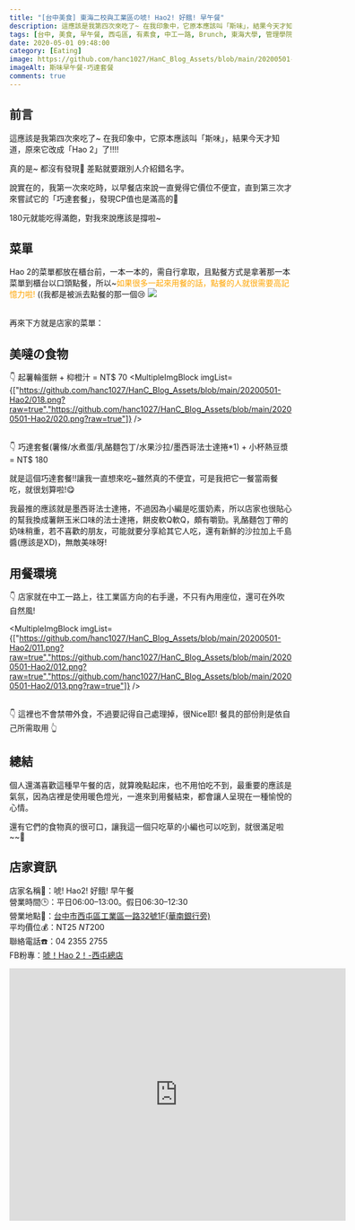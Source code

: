 ```yaml
---
title: "[台中美食] 東海二校與工業區の唬! Hao2! 好餓! 早午餐"
description: 這應該是我第四次來吃了~ 在我印象中，它原本應該叫「斯味」，結果今天才知道，原來它改成「Hao 2」了!!!! 真的是~ 都沒有發現🤣 差點就要跟別人介紹錯名字。
tags: [台中, 美食, 早午餐, 西屯區, 有素食, 中工一路, Brunch, 東海大學, 管理學院, 工業區, 斯味, 好餓 , Hao_2]
date: 2020-05-01 09:48:00
category: [Eating]
image: https://github.com/hanc1027/HanC_Blog_Assets/blob/main/20200501-Hao2/023.png?raw=true
imageAlt: 斯味早午餐-巧達套餐
comments: true
---
```



## 前言
這應該是我第四次來吃了~ 在我印象中，它原本應該叫「斯味」，結果今天才知道，原來它改成「Hao 2」了!!!!

真的是~ 都沒有發現🤣 差點就要跟別人介紹錯名字。

說實在的，我第一次來吃時，以早餐店來說一直覺得它價位不便宜，直到第三次才來嘗試它的「巧達套餐」，發現CP值也是滿高的🥰

180元就能吃得滿飽，對我來說應該是撐啦~

## 菜單
Hao 2的菜單都放在櫃台前，一本一本的，需自行拿取，且點餐方式是拿著那一本菜單到櫃台以口頭點餐，所以~<font color="orange">如果很多一起來用餐的話，點餐的人就很需要高記憶力啦!</font> ((我都是被派去點餐的那一個😢
<img class="post-img" src="https://github.com/hanc1027/HanC_Blog_Assets/blob/main/20200501-Hao2/017.png?raw=true" />

<br/>
再來下方就是店家的菜單：
<MultipleImgBlock imgList={["https://github.com/hanc1027/HanC_Blog_Assets/blob/main/20200501-Hao2/02.png?raw=true","https://github.com/hanc1027/HanC_Blog_Assets/blob/main/20200501-Hao2/03.png?raw=true","https://github.com/hanc1027/HanC_Blog_Assets/blob/main/20200501-Hao2/04.png?raw=true","https://github.com/hanc1027/HanC_Blog_Assets/blob/main/20200501-Hao2/05.png?raw=true","https://github.com/hanc1027/HanC_Blog_Assets/blob/main/20200501-Hao2/06.png?raw=true","https://github.com/hanc1027/HanC_Blog_Assets/blob/main/20200501-Hao2/07.png?raw=true","https://github.com/hanc1027/HanC_Blog_Assets/blob/main/20200501-Hao2/08.png?raw=true","https://github.com/hanc1027/HanC_Blog_Assets/blob/main/20200501-Hao2/09.png?raw=true","https://github.com/hanc1027/HanC_Blog_Assets/blob/main/20200501-Hao2/010.png?raw=true" ]} />

## 美噠の食物
👇 起薯輪蛋餅 + 枊橙汁 = NT$ 70
<MultipleImgBlock imgList={["https://github.com/hanc1027/HanC_Blog_Assets/blob/main/20200501-Hao2/018.png?raw=true","https://github.com/hanc1027/HanC_Blog_Assets/blob/main/20200501-Hao2/020.png?raw=true"]} />

<br/>
👇 巧達套餐(薯條/水煮蛋/乳酪麵包丁/水果沙拉/墨西哥法士達捲*1) + 小杯熱豆漿 = NT$ 180
<MultipleImgBlock imgList={["https://github.com/hanc1027/HanC_Blog_Assets/blob/main/20200501-Hao2/022.png?raw=true","https://github.com/hanc1027/HanC_Blog_Assets/blob/main/20200501-Hao2/023.png?raw=true","https://github.com/hanc1027/HanC_Blog_Assets/blob/main/20200501-Hao2/024.png?raw=true"]} />

就是這個巧達套餐!!讓我一直想來吃~雖然真的不便宜，可是我把它一餐當兩餐吃，就很划算啦!😋

我最推的應該就是墨西哥法士達捲，不過因為小編是吃蛋奶素，所以店家也很貼心的幫我換成薯餅玉米口味的法士達捲，餅皮軟Q軟Q，頗有嚼勁。乳酪麵包丁帶的奶味稍重，若不喜歡的朋友，可能就要分享給其它人吃，還有新鮮的沙拉加上千島醬(應該是XD)，無敵美味呀!

## 用餐環境
👇 店家就在中工一路上，往工業區方向的右手邊，不只有內用座位，還可在外吹自然風!

<MultipleImgBlock imgList={["https://github.com/hanc1027/HanC_Blog_Assets/blob/main/20200501-Hao2/011.png?raw=true","https://github.com/hanc1027/HanC_Blog_Assets/blob/main/20200501-Hao2/012.png?raw=true","https://github.com/hanc1027/HanC_Blog_Assets/blob/main/20200501-Hao2/013.png?raw=true"]} />
<div class="h-2" />
<MultipleImgBlock imgList={["https://github.com/hanc1027/HanC_Blog_Assets/blob/main/20200501-Hao2/015.png?raw=true","https://github.com/hanc1027/HanC_Blog_Assets/blob/main/20200501-Hao2/021.png?raw=true"]} />

<br/>
👇 這裡也不會禁帶外食，不過要記得自己處理掉，很Nice耶!
<MultipleImgBlock imgList={["https://github.com/hanc1027/HanC_Blog_Assets/blob/main/20200501-Hao2/014.png?raw=true","https://github.com/hanc1027/HanC_Blog_Assets/blob/main/20200501-Hao2/019.png?raw=true"]} />
餐具的部份則是依自己所需取用 👆

## 總結
個人還滿喜歡這種早午餐的店，就算晚點起床，也不用怕吃不到，最重要的應該是氣氛，因為店裡是使用暖色燈光，一進來到用餐結束，都會讓人呈現在一種愉悅的心情。

還有它們的食物真的很可口，讓我這一個只吃草的小編也可以吃到，就很滿足啦~~🥰

## 店家資訊
店家名稱🔆：唬! Hao2! 好餓! 早午餐<br/>
營業時間🕒：平日06:00–13:00。假日06:30–12:30<br/>
營業地點🚩：[台中市西屯區工業區一路32號1F(華南銀行旁)](https://maps.app.goo.gl/JQKPm7Swrn7giJU29)<br/>
平均價位💰：NT$25~NT$200<br/>
聯絡電話☎️：04 2355 2755<br/>
FB粉專：[唬！Hao 2！-西屯總店](https://www.facebook.com/brunchhao2/)

<iframe src="https://www.google.com/maps/embed?pb=!1m14!1m8!1m3!1d1819.9559972960549!2d120.616326!3d24.174819!3m2!1i1024!2i768!4f13.1!3m3!1m2!1s0x346915fecfc5fa7b%3A0x97668ada63caa7bc!2zNDA35Y-w5Lit5biC6KW_5bGv5Y2A5bel5qWt5Y2A5LiA6LevMzLomZ8!5e0!3m2!1szh-TW!2stw!4v1588315004122!5m2!1szh-TW!2stw" width="600" height="450" frameborder="0" style="border:0;" allowfullscreen="" aria-hidden="false" tabindex="0"></iframe>
